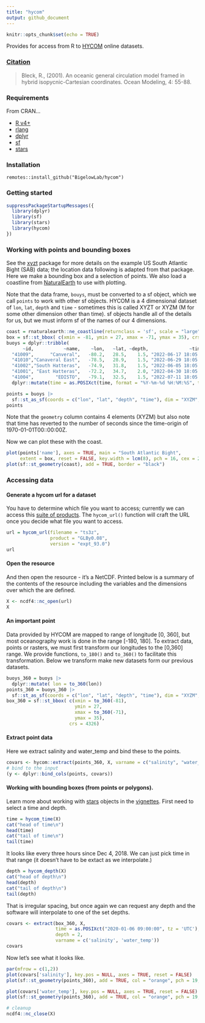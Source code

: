 ```yaml
---
title: "hycom"
output: github_document
---
```


```r
knitr::opts_chunk$set(echo = TRUE)
```

Provides for access from R to [HYCOM](https://www.hycom.org/) online datasets.

### [Citation](https://www.hycom.org/)

>Bleck, R., (2001). An oceanic general circulation model framed in hybrid isopycnic-Cartesian coordinates. Ocean Modeling, 4: 55-88.

### Requirements

From CRAN...

  + [R v4+](https://www.r-project.org/)
  + [rlang](https://CRAN.R-project.org/package=rlang)
  + [dplyr](https://CRAN.R-project.org/package=dplyr)
  + [sf](https://CRAN.R-project.org/package=sf)
  + [stars](https://CRAN.R-project.org/package=stars)

### Installation

```
remotes::install_github("BigelowLab/hycom")
```

### Getting started

```r
suppressPackageStartupMessages({
  library(dplyr)
  library(sf)
  library(stars)
  library(hycom)
})
```

### Working with points and bounding boxes  

See the [xyzt](https://github.com/BigelowLab/xyzt) package for more details on the example US South Atlantic Bight (SAB) data; the location data following is adapted from that package.  Here we make a bounding box and a selection of points.  We also load a coastline from [NaturalEarth](https://www.naturalearthdata.com/) to use with plotting.

Note that the data frame, `bouys`, must be converted to a sf object, which we call `points` to work with other sf objects. HYCOM is a 4 dimensional dataset of `lon`, `lat`, `depth` and `time` - sometimes this is called XYZT or XYZM (M for some other dimension other than time).  sf objects handle all of the details for us, but we must inform sf of the names of our 4 dimensions.   

```r
coast = rnaturalearth::ne_coastline(returnclass = 'sf', scale = "large")
box = sf::st_bbox( c(xmin = -81, ymin = 27, xmax = -71, ymax = 35), crs = 4326)
buoys = dplyr::tribble(
      ~id,           ~name,    ~lon,   ~lat, ~depth,               ~time,
  "41009",      "Canveral",   -80.2,   28.5,    1.5, "2022-06-17 18:05:06",
  "41010","Canaveral East",   -78.5,   28.9,    1.5, "2022-06-29 18:05:06",
  "41002","South Hatteras",   -74.9,   31.8,    1.5, "2022-06-05 18:05:06",
  "41001", "East Hatteras",   -72.2,   34.7,    2.0, "2022-04-30 18:05:06",
  "41004",        "EDISTO",   -79.1,   32.5,    1.5, "2022-07-11 18:05:06") |>
  dplyr::mutate(time = as.POSIXct(time, format = "%Y-%m-%d %H:%M:%S", tz = 'UTC'))

points = buoys |>
  sf::st_as_sf(coords = c("lon", "lat", "depth", "time"), dim = "XYZM",crs = 4326)
points
```

Note that the `geometry` column contains 4 elements (XYZM) but also note that time has reverted to the number of seconds since the time-origin of 1970-01-01T00::00:00Z.

Now we can plot these with the coast.

```r
plot(points['name'], axes = TRUE, main = "South Atlantic Bight", 
     extent = box, reset = FALSE, key.width = lcm(8), pch = 16, cex = 2)
plot(sf::st_geometry(coast), add = TRUE, border = "black")
```

### Accessing data


#### Generate a hycom url for a dataset

You have to determine which file you want to access; currently we can access this [suite of products](https://tds.hycom.org/thredds/catalogs/GLBy0.08/expt_93.0.html). The `hycom_url()` function will craft the URL once you decide what file you want to access.

```r
url = hycom_url(filename = "ts3z",
                product = "GLBy0.08",
                version = "expt_93.0")
url
```



#### Open the resource

And then open the resource - it's a NetCDF.  Printed below is a summary of the contents of the resource including the variables and the dimensions over which the are defined.
```r
X <- ncdf4::nc_open(url)
X
```


#### An important point

Data provided by HYCOM are mapped to range of longitude [0, 360], but most oceanography work is done in the range [-180, 180].  To extract data, points or rasters, we must first transform our longitudes to the [0,360] range.  We provide functions, `to_180()` and `to_360()` to facilitate this transformation.  Below we transform make new datasets form our previous datasets.

```r
buoys_360 = buoys |>
  dplyr::mutate( lon = to_360(lon))
points_360 = buoys_360 |>
  sf::st_as_sf(coords = c("lon", "lat", "depth", "time"), dim = "XYZM",crs = 4326)
box_360 = sf::st_bbox( c(xmin = to_360(-81), 
                         ymin = 27, 
                         xmax = to_360(-71), 
                         ymax = 35), 
                       crs = 4326)
```

#### Extract point data 

Here we extract salinity and water_temp and bind these to the points.
```r
covars <- hycom::extract(points_360, X, varname = c("salinity", "water_temp"))
# bind to the input
(y <- dplyr::bind_cols(points, covars))
```

#### Working with bounding boxes (from points or polygons). 

Learn more about working with [stars](https://CRAN.R-project.org/package=stars) objects in the [vignettes](https://r-spatial.github.io/stars/). First need to select a time and depth.

```r
time = hycom_time(X)
cat("head of time\n")
head(time)
cat("tail of time\n")
tail(time)
```
It looks like every three hours since Dec 4, 2018.  We can just pick time in that range (it doesn't have to be extact as we interpolate.)

```r
depth = hycom_depth(X)
cat("head of depth\n")
head(depth)
cat("tail of depth\n")
tail(depth)
```
That is irregular spacing, but once again we can request any depth and the software will interpolate to one of the set depths.

```r
covars <- extract(box_360, X, 
                  time = as.POSIXct("2020-01-06 09:00:00", tz = 'UTC'),
                  depth = 2,
                  varname = c('salinity', 'water_temp'))
covars
```

Now let's see what it looks like.

```r
par(mfrow = c(1,2))
plot(covars['salinity'], key.pos = NULL, axes = TRUE, reset = FALSE)
plot(sf::st_geometry(points_360), add = TRUE, col = "orange", pch = 19, cex = 2)

plot(covars['water_temp'], key.pos = NULL, axes = TRUE, reset = FALSE)
plot(sf::st_geometry(points_360), add = TRUE, col = "orange", pch = 19, cex = 2)

```


```r
# cleanup
ncdf4::nc_close(X)
```
